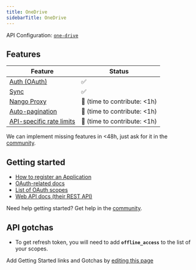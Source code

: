 ```yaml
---
title: OneDrive
sidebarTitle: OneDrive
---
```


API Configuration: [`one-drive`](https://nango.dev/providers.yaml)

## Features

| Feature                                                                          | Status                          |
| -------------------------------------------------------------------------------- | ------------------------------- |
| [Auth (OAuth)](/guides/oauth)                                                      | ✅                              |
| [Sync](/guides/sync)                                                              | ✅                              |
| [Nango Proxy](/guides/proxy)                          | 🚫 (time to contribute: &lt;1h) |
| [Auto-pagination](/nango-sync/configuration#auto-pagination)                     | 🚫 (time to contribute: &lt;1h) |
| [API-specific rate limits](/nango-sync/configuration#rate-limits-retry-policies) | 🚫 (time to contribute: &lt;1h) |

<Tip>We can implement missing features in &lt;48h, just ask for it in the [community](https://nango.dev/slack).</Tip>
## Getting started

-   [How to register an Application](https://learn.microsoft.com/en-us/onedrive/developer/rest-api/getting-started/graph-oauth?view=odsp-graph-online#register-your-app)
-   [OAuth-related docs](https://learn.microsoft.com/en-us/onedrive/developer/rest-api/getting-started/authentication?view=odsp-graph-online)
-   [List of OAuth scopes](https://learn.microsoft.com/en-us/onedrive/developer/rest-api/getting-started/graph-oauth?view=odsp-graph-online#authentication-scopes)
-   [Web API docs (their REST API)](https://learn.microsoft.com/en-us/onedrive/developer/rest-api/?view=odsp-graph-online)

<Tip>Need help getting started? Get help in the [community](https://nango.dev/slack).</Tip>

## API gotchas

-   To get refresh token, you will need to add **`offline_access`** to the list of your scopes.

<Note>Add Getting Started links and Gotchas by [editing this page](https://github.com/nangohq/nango/tree/master/docs-v2/integrations/all/one-drive.mdx)</Note>

